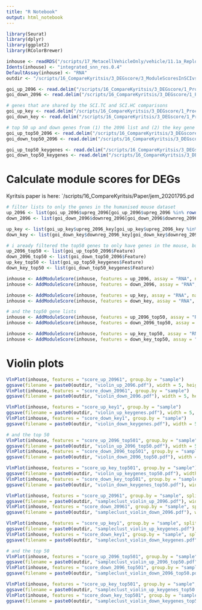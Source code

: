 ```yaml
---
title: "R Notebook"
output: html_notebook
---
```


```r
library(Seurat)
library(dplyr)
library(ggplot2)
library(RColorBrewer)
```

```r
inhouse <- readRDS("/scripts/17_MetacellVehicleOnly/vehicle/11.1a_ReplotUMAP/out_obj/ReplotUMAP_Seurat.RDS")
Idents(inhouse) <- "integrated_snn_res.0.4"
DefaultAssay(inhouse) <- "RNA"
outdir <- "/scripts/16_CompareKyritsis/3_DEGscore/3_ModuleScoresInSCIvsNaive/outdir/"
```

```r
goi_up_2096 <- read.delim("/scripts/16_CompareKyritsis/3_DEGscore/1_ProcessLists/outdir/kyritsis_2096_upreg.txt")
goi_down_2096 <- read.delim("/scripts/16_CompareKyritsis/3_DEGscore/1_ProcessLists/outdir/kyritsis_2096_downreg.txt")

# genes that are shared by the SCI.TC and SCI.HC comparisons
goi_up_key <- read.delim("/scripts/16_CompareKyritsis/3_DEGscore/1_ProcessLists/outdir/kyritsis_2096_upreg_KeyOverlap.txt")
goi_down_key <- read.delim("/scripts/16_CompareKyritsis/3_DEGscore/1_ProcessLists/outdir/kyritsis_2096_downreg_KeyOverlap.txt")

# top 50 up and down genes from (1) the 2096 list and (2) the key gene list
goi_up_top50_2096 <- read.delim("/scripts/16_CompareKyritsis/3_DEGscore/1_ProcessLists/outdir/kyritsis_2096_top50.txt") %>% filter(direction == "up")
goi_down_top50_2096 <- read.delim("/scripts/16_CompareKyritsis/3_DEGscore/1_ProcessLists/outdir/kyritsis_2096_top50.txt") %>% filter(direction == "down")

goi_up_top50_keygenes <- read.delim("/scripts/16_CompareKyritsis/3_DEGscore/1_ProcessLists/outdir/kyritsis_keygenes_top50.txt") %>% filter(direction == "up")
goi_down_top50_keygenes <- read.delim("/scripts/16_CompareKyritsis/3_DEGscore/1_ProcessLists/outdir/kyritsis_keygenes_top50.txt") %>% filter(direction == "down")
```

# Calculate module scores for DEGs

Kyritsis paper is here: `/scripts/16_CompareKyritsis/Paper/jem_20201795.pd

```r
# filter lists to only the genes in the humanised mouse dataset
up_2096 <- list(goi_up_2096$upreg_2096[goi_up_2096$upreg_2096 %in% rownames(inhouse)])
down_2096 <- list(goi_down_2096$downreg_2096[goi_down_2096$downreg_2096 %in% rownames(inhouse)])

up_key <- list(goi_up_key$upreg_2096_key[goi_up_key$upreg_2096_key %in% rownames(inhouse)])
down_key <- list(goi_down_key$downreg_2096_key[goi_down_key$downreg_2096_key %in% rownames(inhouse)])

# i aready filtered the top50 genes to only have genes in the mouse, but I will make them lists
up_2096_top50 <- list(goi_up_top50_2096$Feature)
down_2096_top50 <- list(goi_down_top50_2096$Feature)
up_key_top50 <- list(goi_up_top50_keygenes$Feature)
down_key_top50 <- list(goi_down_top50_keygenes$Feature)
```

```r
inhouse <- AddModuleScore(inhouse, features = up_2096, assay = "RNA", name = "score_up_2096")
inhouse <- AddModuleScore(inhouse, features = down_2096, assay = "RNA", name = "score_down_2096")

inhouse <- AddModuleScore(inhouse, features = up_key, assay = "RNA", name = "score_up_key")
inhouse <- AddModuleScore(inhouse, features = down_key, assay = "RNA", name = "score_down_key")

# and the top50 gene lists
inhouse <- AddModuleScore(inhouse, features = up_2096_top50, assay = "RNA", name = "score_up_2096_top50")
inhouse <- AddModuleScore(inhouse, features = down_2096_top50, assay = "RNA", name = "score_down_2096_top50")

inhouse <- AddModuleScore(inhouse, features = up_key_top50, assay = "RNA", name = "score_up_key_top50")
inhouse <- AddModuleScore(inhouse, features = down_key_top50, assay = "RNA", name = "score_down_key_top50")
```

# Violin plots


```r
VlnPlot(inhouse, features = "score_up_20961", group.by = "sample")
ggsave(filename = paste0(outdir, "violin_up_2096.pdf"), width = 5, height = 5)
VlnPlot(inhouse, features = "score_down_20961", group.by = "sample")
ggsave(filename = paste0(outdir, "violin_down_2096.pdf"), width = 5, height = 5)

VlnPlot(inhouse, features = "score_up_key1", group.by = "sample")
ggsave(filename = paste0(outdir, "violin_up_keygenes.pdf"), width = 5, height = 5)
VlnPlot(inhouse, features = "score_down_key1", group.by = "sample")
ggsave(filename = paste0(outdir, "violin_down_keygenes.pdf"), width = 5, height = 5)

# and the top 50
VlnPlot(inhouse, features = "score_up_2096_top501", group.by = "sample")
ggsave(filename = paste0(outdir, "violin_up_2096_top50.pdf"), width = 5, height = 5)
VlnPlot(inhouse, features = "score_down_2096_top501", group.by = "sample")
ggsave(filename = paste0(outdir, "violin_down_2096_top50.pdf"), width = 5, height = 5)

VlnPlot(inhouse, features = "score_up_key_top501", group.by = "sample")
ggsave(filename = paste0(outdir, "violin_up_keygenes_top50.pdf"), width = 5, height = 5)
VlnPlot(inhouse, features = "score_down_key_top501", group.by = "sample")
ggsave(filename = paste0(outdir, "violin_down_keygenes_top50.pdf"), width = 5, height = 5)

```

```r
VlnPlot(inhouse, features = "score_up_20961", group.by = "sample", split.by = "clusters_wholedataset")
ggsave(filename = paste0(outdir, "sampleclust_violin_up_2096.pdf"), width = 5, height = 5)
VlnPlot(inhouse, features = "score_down_20961", group.by = "sample", split.by = "clusters_wholedataset")
ggsave(filename = paste0(outdir, "sampleclust_violin_down_2096.pdf"), width = 5, height = 5)

VlnPlot(inhouse, features = "score_up_key1", group.by = "sample", split.by = "clusters_wholedataset")
ggsave(filename = paste0(outdir, "sampleclust_violin_up_keygenes.pdf"), width = 5, height = 5)
VlnPlot(inhouse, features = "score_down_key1", group.by = "sample", split.by = "clusters_wholedataset")
ggsave(filename = paste0(outdir, "sampleclust_violin_down_keygenes.pdf"), width = 5, height = 5)

# and the top 50
VlnPlot(inhouse, features = "score_up_2096_top501", group.by = "sample", split.by = "clusters_wholedataset")
ggsave(filename = paste0(outdir, "sampleclust_violin_up_2096_top50.pdf"), width = 5, height = 5)
VlnPlot(inhouse, features = "score_down_2096_top501", group.by = "sample", split.by = "clusters_wholedataset")
ggsave(filename = paste0(outdir, "sampleclust_violin_down_2096_top50.pdf"), width = 5, height = 5)

VlnPlot(inhouse, features = "score_up_key_top501", group.by = "sample", split.by = "clusters_wholedataset")
ggsave(filename = paste0(outdir, "sampleclust_violin_up_keygenes_top50.pdf"), width = 5, height = 5)
VlnPlot(inhouse, features = "score_down_key_top501", group.by = "sample", split.by = "clusters_wholedataset")
ggsave(filename = paste0(outdir, "sampleclust_violin_down_keygenes_top50.pdf"), width = 5, height = 5)
```


